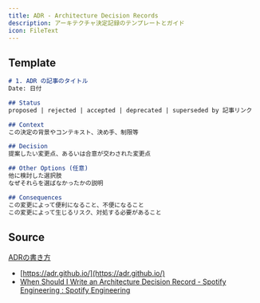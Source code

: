 ```yaml
---
title: ADR - Architecture Decision Records
description: アーキテクチャ決定記録のテンプレートとガイド
icon: FileText
---
```


## Template

```markdown
# 1. ADR の記事のタイトル
Date: 日付

## Status
proposed | rejected | accepted | deprecated | superseded by 記事リンク

## Context
この決定の背景やコンテキスト、決め手、制限等

## Decision
提案したい変更点、あるいは合意が交わされた変更点

## Other Options (任意)
他に検討した選択肢
なぜそれらを選ばなかったかの説明

## Consequences
この変更によって便利になること、不便になること
この変更によって生じるリスク、対処する必要があること
```

## Source

[ADRの書き方](https://zenn.dev/souppower/articles/bfdf79069ae9a7)

* [https://adr.github.io/](https://adr.github.io/)
* [When Should I Write an Architecture Decision Record - Spotify Engineering : Spotify Engineering](https://engineering.atspotify.com/2020/04/when-should-i-write-an-architecture-decision-record/)
